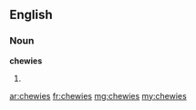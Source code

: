 ==English==

===Noun===
'''chewies'''

# {{plural of|chewie}}

[[ar:chewies]]
[[fr:chewies]]
[[mg:chewies]]
[[my:chewies]]